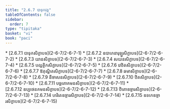 ```yaml
---
title: "2.6.7 បាទុកវគ្គ"
tableOfContents: false
sidebar:
  order: 7
type: "tipitaka"
basket: "vi"
book: "paci"
---
```



<DynamicBreadcrumb />



<TableOfContents book="paci" section="2.6.7">
* [2.6.7.1 បាទុកសិក្ខាបទ](2-6-7/2-6-7-1)
* [2.6.7.2 ឧបាហនារុឡ្ហសិក្ខាបទ](2-6-7/2-6-7-2)
* [2.6.7.3 យានសិក្ខាបទ](2-6-7/2-6-7-3)
* [2.6.7.4 សយនសិក្ខាបទ](2-6-7/2-6-7-4)
* [2.6.7.5 បល្លត្ថិកសិក្ខាបទ](2-6-7/2-6-7-5)
* [2.6.7.6 វេឋិតសិក្ខាបទ](2-6-7/2-6-7-6)
* [2.6.7.7 ឱគុណ្ឋិតសិក្ខាបទ](2-6-7/2-6-7-7)
* [2.6.7.8 ឆមាសិក្ខាបទ](2-6-7/2-6-7-8)
* [2.6.7.9 នីចាសនសិក្ខាបទ](2-6-7/2-6-7-9)
* [2.6.7.10 ឋិតសិក្ខាបទ](2-6-7/2-6-7-10)
* [2.6.7.11 បច្ឆតោគមនសិក្ខាបទ](2-6-7/2-6-7-11)
* [2.6.7.12 ឧប្បថេនគមនសិក្ខាបទ](2-6-7/2-6-7-12)
* [2.6.7.13 ឋិតោឧច្ចារសិក្ខាបទ](2-6-7/2-6-7-13)
* [2.6.7.14 ហរិតេឧច្ចារសិក្ខាបទ](2-6-7/2-6-7-14)
* [2.6.7.15 ឧទកេឧច្ចារសិក្ខាបទ](2-6-7/2-6-7-15)
</TableOfContents>